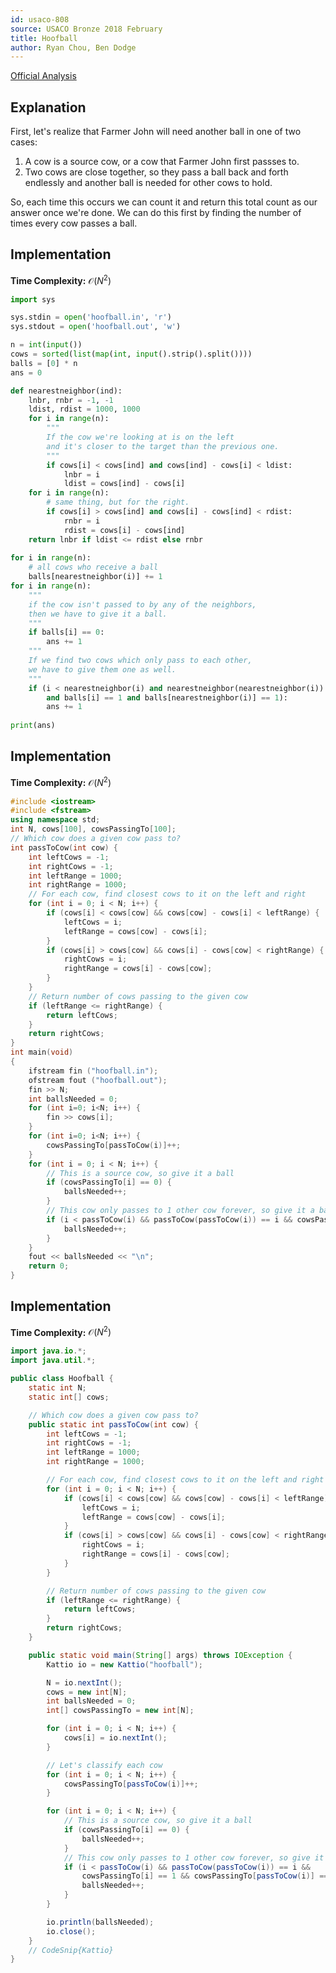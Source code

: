 ```yaml
---
id: usaco-808
source: USACO Bronze 2018 February
title: Hoofball
author: Ryan Chou, Ben Dodge
---
```


[Official Analysis](http://www.usaco.org/current/data/sol_hoofball_bronze_feb18.html)

## Explanation

First, let's realize that Farmer John will need another ball in one of two cases: 
1. A cow is a source cow, or a cow that Farmer John first passses to. 
2. Two cows are close together, so they pass a ball back and forth endlessly and another ball is needed for other cows to hold. 

So, each time this occurs we can count it and return this total count as our answer once we're done. 
We can do this first by finding the number of times every cow passes a ball. 

<LanguageSection>
<PySection> 

## Implementation
**Time Complexity:** $\mathcal{O}(N^2)$


```py
import sys

sys.stdin = open('hoofball.in', 'r')
sys.stdout = open('hoofball.out', 'w')

n = int(input())
cows = sorted(list(map(int, input().strip().split())))
balls = [0] * n
ans = 0

def nearestneighbor(ind):
	lnbr, rnbr = -1, -1
	ldist, rdist = 1000, 1000
	for i in range(n):
		"""
		If the cow we're looking at is on the left
		and it's closer to the target than the previous one.
		"""
		if cows[i] < cows[ind] and cows[ind] - cows[i] < ldist:
			lnbr = i
			ldist = cows[ind] - cows[i]
	for i in range(n):
		# same thing, but for the right.
		if cows[i] > cows[ind] and cows[i] - cows[ind] < rdist:
			rnbr = i
			rdist = cows[i] - cows[ind]
	return lnbr if ldist <= rdist else rnbr
    
for i in range(n):
	# all cows who receive a ball
	balls[nearestneighbor(i)] += 1
for i in range(n):
	"""
	if the cow isn't passed to by any of the neighbors,
	then we have to give it a ball.
	"""
	if balls[i] == 0:
		ans += 1
	"""
	If we find two cows which only pass to each other,
	we have to give them one as well.
	"""
	if (i < nearestneighbor(i) and nearestneighbor(nearestneighbor(i)) == i
		and balls[i] == 1 and balls[nearestneighbor(i)] == 1):
		ans += 1
    
print(ans)
```
</PySection>
<CPPSection>

## Implementation
**Time Complexity:** $\mathcal{O}(N^2)$

	
```cpp
#include <iostream>
#include <fstream>
using namespace std;
int N, cows[100], cowsPassingTo[100];                                                                      
// Which cow does a given cow pass to?
int passToCow(int cow) {
	int leftCows = -1;
	int rightCows = -1;
	int leftRange = 1000;
	int rightRange = 1000;
	// For each cow, find closest cows to it on the left and right
	for (int i = 0; i < N; i++) {
		if (cows[i] < cows[cow] && cows[cow] - cows[i] < leftRange) {
			leftCows = i;
			leftRange = cows[cow] - cows[i];
		}
		if (cows[i] > cows[cow] && cows[i] - cows[cow] < rightRange) {
			rightCows = i;
			rightRange = cows[i] - cows[cow];
		}
	}
	// Return number of cows passing to the given cow
	if (leftRange <= rightRange) {
		return leftCows;
	}		
	return rightCows;
}
int main(void)
{
	ifstream fin ("hoofball.in");
	ofstream fout ("hoofball.out");
  	fin >> N;
	int ballsNeeded = 0;
  	for (int i=0; i<N; i++) {
		fin >> cows[i];
	}
  	for (int i=0; i<N; i++) {
		cowsPassingTo[passToCow(i)]++;
	}
  	for (int i = 0; i < N; i++) {
		// This is a source cow, so give it a ball
   		if (cowsPassingTo[i] == 0) { 
			ballsNeeded++;
		}
		// This cow only passes to 1 other cow forever, so give it a ball
   		if (i < passToCow(i) && passToCow(passToCow(i)) == i && cowsPassingTo[i] == 1 && cowsPassingTo[passToCow(i)] == 1) {
			ballsNeeded++;
		}
  	}
 	fout << ballsNeeded << "\n";
  	return 0;
}
```

</CPPSection>
	
<JavaSection>

## Implementation
**Time Complexity:** $\mathcal{O}(N^2)$
	
```java
import java.io.*;
import java.util.*;

public class Hoofball {
	static int N;
	static int[] cows;

	// Which cow does a given cow pass to?
	public static int passToCow(int cow) {
		int leftCows = -1;
		int rightCows = -1;
		int leftRange = 1000;
		int rightRange = 1000;

		// For each cow, find closest cows to it on the left and right
		for (int i = 0; i < N; i++) {
			if (cows[i] < cows[cow] && cows[cow] - cows[i] < leftRange) {
				leftCows = i;
				leftRange = cows[cow] - cows[i];
			}
			if (cows[i] > cows[cow] && cows[i] - cows[cow] < rightRange) {
				rightCows = i;
				rightRange = cows[i] - cows[cow];
			}
		}

		// Return number of cows passing to the given cow
		if (leftRange <= rightRange) {
			return leftCows;
		}
		return rightCows;
	}

	public static void main(String[] args) throws IOException {
		Kattio io = new Kattio("hoofball");

		N = io.nextInt();
		cows = new int[N];
		int ballsNeeded = 0;
		int[] cowsPassingTo = new int[N];

		for (int i = 0; i < N; i++) {
			cows[i] = io.nextInt();
		}

		// Let's classify each cow  
		for (int i = 0; i < N; i++) {
			cowsPassingTo[passToCow(i)]++;
		}

		for (int i = 0; i < N; i++) {
			// This is a source cow, so give it a ball
			if (cowsPassingTo[i] == 0) {
				ballsNeeded++;
			}
			// This cow only passes to 1 other cow forever, so give it a ball
			if (i < passToCow(i) && passToCow(passToCow(i)) == i && 
				cowsPassingTo[i] == 1 && cowsPassingTo[passToCow(i)] == 1) {
				ballsNeeded++;
			}
		}

		io.println(ballsNeeded);
		io.close();
	}
	// CodeSnip{Kattio}
}
	
```	
</JavaSection>
	
</LanguageSection>
